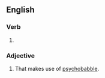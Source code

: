 ==English==

===Verb===
{{head|en|verb form}}

# {{present participle of|en|psychobabble|nocat=1}}

===Adjective===
{{en-adj|-}}

# That makes use of [[psychobabble]].